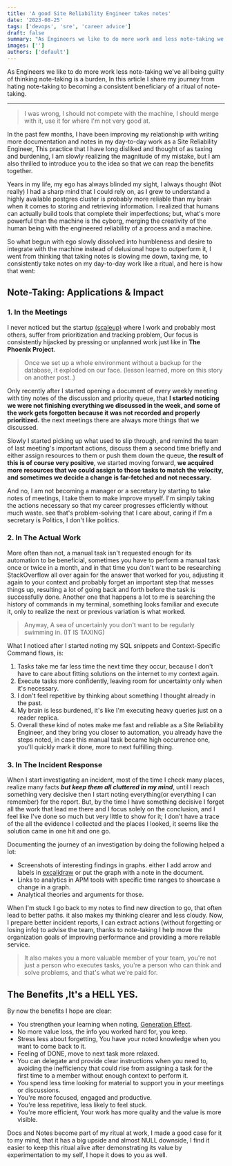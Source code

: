 ```yaml
---
title: 'A good Site Reliability Engineer takes notes'
date: '2023-08-25'
tags: ['devops', 'sre', 'career advice']
draft: false
summary: "As Engineers we like to do more work and less note-taking we've all being guilty of thinking note-taking is a burden, In this article I share my journey from hating note-taking to becoming a consistent beneficiary of a ritual of note-taking."
images: ['']
authors: ['default']
---
```


As Engineers we like to do more work less note-taking we've all being guilty of thinking note-taking is a burden, In this article I share my journey from hating note-taking to becoming a consistent beneficiary of a ritual of note-taking.

---

> I was wrong, I should not compete with the machine, I should merge with it, use it for where I'm not very good at.

In the past few months, I have been improving my relationship with writing more documentation and notes in my day-to-day work as a Site Reliability Engineer, This practice that I have long disliked and thought of as taxing and burdening, I am slowly realizing the magnitude of my mistake, but I am also thrilled to introduce you to the idea so that we can reap the benefits together.

Years in my life, my ego has always blinded my sight, I always thought (Not really) I had a sharp mind that I could rely on, as I grew to understand a highly available postgres cluster is probably more reliable than my brain when it comes to storing and retrieving information. I realized that humans can actually build tools that complete their imperfections; but, what's more powerful than the machine is the cyborg, merging the creativity of the human being with the engineered reliability of a process and a machine.

So what begun with ego slowly dissolved into humbleness and desire to integrate with the machine instead of delusional hope to outperform it, I went from thinking that taking notes is slowing me down, taxing me, to consistently take notes on my day-to-day work like a ritual, and here is how that went:

## Note-Taking: Applications & Impact

### 1. In the Meetings

I never noticed but the startup [(scaleup)](https://en.wikipedia.org/wiki/Scaleup_company) where I work and probably most others, suffer from prioritization and tracking problem, Our focus is consistently hijacked by pressing or unplanned work just like in **The Phoenix Project**.

> Once we set up a whole environment without a backup for the database, it exploded on our face. (lesson learned, more on this story on another post..)

Only recently after I started opening a document of every weekly meeting with tiny notes of the discussion and priority queue, that **I started noticing we were not finishing everything we discussed in the week, and some of the work gets forgotten because it was not recorded and properly prioritized.** the next meetings there are always more things that we discussed.

Slowly I started picking up what used to slip through, and remind the team of last meeting's important actions, discuss them a second time briefly and either assign resources to them or push them down the queue, **the result of this is of course very positive**, we started moving forward, **we acquired more resources that we could assign to those tasks to match the velocity, and sometimes we decide a change is far-fetched and not necessary.**

And no, I am not becoming a manager or a secretary by starting to take notes of meetings, I take them to make improve myself. I'm simply taking the actions necessary so that my career progresses efficiently without much waste. see that's problem-solving that I care about, caring if I'm a secretary is Politics, I don't like politics.

### 2. In The Actual Work

More often than not, a manual task isn't requested enough for its automation to be beneficial, sometimes you have to perform a manual task once or twice in a month, and in that time you don't want to be researching StackOverflow all over again for the answer that worked for you, adjusting it again to your context and probably forget an important step that messes things up, resulting a lot of going back and forth before the task is successfully done. Another one that happens a lot to me is searching the history of commands in my terminal, something looks familiar and execute it, only to realize the next or previous variation is what worked.

> Anyway, A sea of uncertainly you don't want to be regularly swimming in. (IT IS TAXING)

What I noticed after I started noting my SQL snippets and Context-Specific Command flows, is:

1. Tasks take me far less time the next time they occur, because I don't have to care about fitting solutions on the internet to my context again.
2. Execute tasks more confidently, leaving room for uncertainty only when it's necessary.
3. I don't feel repetitive by thinking about something I thought already in the past.
4. My brain is less burdened, it's like I'm executing heavy queries just on a reader replica.
5. Overall these kind of notes make me fast and reliable as a Site Reliability Engineer, and they bring you closer to automation, you already have the steps noted, in case this manual task became high occurrence one, you'll quickly mark it done, more to next fulfilling thing.

### 3. In The Incident Response

When I start investigating an incident, most of the time I check many places, realize many facts **_but keep them all cluttered in my mind_**, until I reach something very decisive then I start noting everything(or everything I can remember) for the report. But, by the time I have something decisive I forget all the work that lead me there and I focus solely on the conclusion, and I feel like I've done so much but very little to show for it; I don't have a trace of the all the evidence I collected and the places I looked, it seems like the solution came in one hit and one go.

Documenting the journey of an investigation by doing the following helped a lot:

- Screenshots of interesting findings in graphs. either I add arrow and labels in [excalidraw](https://excalidraw.com) or put the graph with a note in the document.
- Links to analytics in APM tools with specific time ranges to showcase a change in a graph.
- Analytical theories and arguments for those.

When I'm stuck I go back to my notes to find new direction to go, that often lead to better paths. it also makes my thinking clearer and less cloudy. Now, I prepare better incident reports, I can extract actions (without forgetting or losing info) to advise the team, thanks to note-taking I help move the organization goals of improving performance and providing a more reliable service.

> It also makes you a more valuable member of your team, you're not just a person who executes tasks, you're a person who can think and solve problems, and that's what we're paid for.

## The Benefits ,It's a HELL YES.

By now the benefits I hope are clear:

- You strengthen your learning when noting, [Generation Effect](https://en.wikipedia.org/wiki/Generation_effect).
- No more value loss, the info you worked hard for, you keep.
- Stress less about forgetting, You have your noted knowledge when you want to come back to it.
- Feeling of DONE, move to next task more relaxed.
- You can delegate and provide clear instructions when you need to, avoiding the inefficiency that could rise from assigning a task for the first time to a member without enough context to perform it.
- You spend less time looking for material to support you in your meetings or discussions.
- You're more focused, engaged and productive.
- You're less repetitive, less likely to feel stuck.
- You're more efficient, Your work has more quality and the value is more visible.

Docs and Notes become part of my ritual at work, I made a good case for it to my mind, that it has a big upside and almost NULL downside, I find it easier to keep this ritual alive after demonstrating its value by experimentation to my self, I hope it does to you as well.
